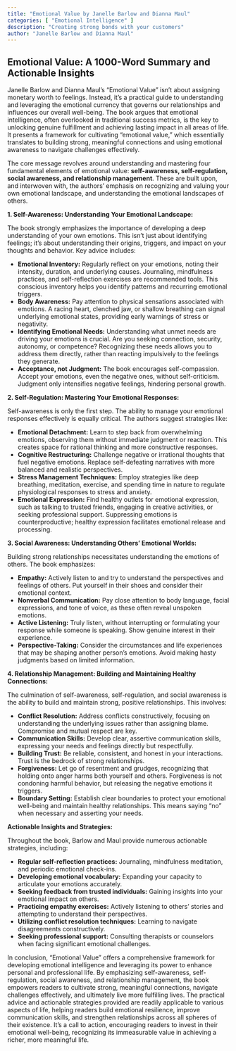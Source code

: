 ```yaml
---
title: "Emotional Value by Janelle Barlow and Dianna Maul"
categories: [ "Emotional Intelligence" ]
description: "Creating strong bonds with your customers"
author: "Janelle Barlow and Dianna Maul"
---
```

## Emotional Value: A 1000-Word Summary and Actionable Insights

Janelle Barlow and Dianna Maul's "Emotional Value" isn't about assigning monetary worth to feelings. Instead, it's a practical guide to understanding and leveraging the emotional currency that governs our relationships and influences our overall well-being.  The book argues that emotional intelligence, often overlooked in traditional success metrics, is the key to unlocking genuine fulfillment and achieving lasting impact in all areas of life.  It presents a framework for cultivating "emotional value," which essentially translates to building strong, meaningful connections and using emotional awareness to navigate challenges effectively.

The core message revolves around understanding and mastering four fundamental elements of emotional value: **self-awareness, self-regulation, social awareness, and relationship management**. These are built upon, and interwoven with, the authors' emphasis on recognizing and valuing your own emotional landscape, and understanding the emotional landscapes of others.

**1. Self-Awareness: Understanding Your Emotional Landscape:**

The book strongly emphasizes the importance of developing a deep understanding of your own emotions. This isn't just about identifying feelings; it's about understanding their origins, triggers, and impact on your thoughts and behavior.  Key advice includes:

* **Emotional Inventory:**  Regularly reflect on your emotions, noting their intensity, duration, and underlying causes. Journaling, mindfulness practices, and self-reflection exercises are recommended tools.  This conscious inventory helps you identify patterns and recurring emotional triggers.
* **Body Awareness:**  Pay attention to physical sensations associated with emotions.  A racing heart, clenched jaw, or shallow breathing can signal underlying emotional states, providing early warnings of stress or negativity.
* **Identifying Emotional Needs:**  Understanding what unmet needs are driving your emotions is crucial. Are you seeking connection, security, autonomy, or competence? Recognizing these needs allows you to address them directly, rather than reacting impulsively to the feelings they generate.
* **Acceptance, not Judgment:**  The book encourages self-compassion. Accept your emotions, even the negative ones, without self-criticism.  Judgment only intensifies negative feelings, hindering personal growth.


**2. Self-Regulation: Mastering Your Emotional Responses:**

Self-awareness is only the first step.  The ability to manage your emotional responses effectively is equally critical.  The authors suggest strategies like:

* **Emotional Detachment:**  Learn to step back from overwhelming emotions, observing them without immediate judgment or reaction. This creates space for rational thinking and more constructive responses.
* **Cognitive Restructuring:**  Challenge negative or irrational thoughts that fuel negative emotions.  Replace self-defeating narratives with more balanced and realistic perspectives.
* **Stress Management Techniques:**  Employ strategies like deep breathing, meditation, exercise, and spending time in nature to regulate physiological responses to stress and anxiety.
* **Emotional Expression:**  Find healthy outlets for emotional expression, such as talking to trusted friends, engaging in creative activities, or seeking professional support. Suppressing emotions is counterproductive; healthy expression facilitates emotional release and processing.


**3. Social Awareness: Understanding Others' Emotional Worlds:**

Building strong relationships necessitates understanding the emotions of others.  The book emphasizes:

* **Empathy:**  Actively listen to and try to understand the perspectives and feelings of others.  Put yourself in their shoes and consider their emotional context.
* **Nonverbal Communication:**  Pay close attention to body language, facial expressions, and tone of voice, as these often reveal unspoken emotions.
* **Active Listening:**  Truly listen, without interrupting or formulating your response while someone is speaking.  Show genuine interest in their experience.
* **Perspective-Taking:**  Consider the circumstances and life experiences that may be shaping another person's emotions.  Avoid making hasty judgments based on limited information.


**4. Relationship Management: Building and Maintaining Healthy Connections:**

The culmination of self-awareness, self-regulation, and social awareness is the ability to build and maintain strong, positive relationships. This involves:

* **Conflict Resolution:**  Address conflicts constructively, focusing on understanding the underlying issues rather than assigning blame.  Compromise and mutual respect are key.
* **Communication Skills:**  Develop clear, assertive communication skills, expressing your needs and feelings directly but respectfully.
* **Building Trust:**  Be reliable, consistent, and honest in your interactions.  Trust is the bedrock of strong relationships.
* **Forgiveness:**  Let go of resentment and grudges, recognizing that holding onto anger harms both yourself and others.  Forgiveness is not condoning harmful behavior, but releasing the negative emotions it triggers.
* **Boundary Setting:**  Establish clear boundaries to protect your emotional well-being and maintain healthy relationships.  This means saying "no" when necessary and asserting your needs.


**Actionable Insights and Strategies:**

Throughout the book, Barlow and Maul provide numerous actionable strategies, including:

* **Regular self-reflection practices:**  Journaling, mindfulness meditation, and periodic emotional check-ins.
* **Developing emotional vocabulary:**  Expanding your capacity to articulate your emotions accurately.
* **Seeking feedback from trusted individuals:**  Gaining insights into your emotional impact on others.
* **Practicing empathy exercises:**  Actively listening to others' stories and attempting to understand their perspectives.
* **Utilizing conflict resolution techniques:**  Learning to navigate disagreements constructively.
* **Seeking professional support:**  Consulting therapists or counselors when facing significant emotional challenges.


In conclusion, "Emotional Value" offers a comprehensive framework for developing emotional intelligence and leveraging its power to enhance personal and professional life. By emphasizing self-awareness, self-regulation, social awareness, and relationship management, the book empowers readers to cultivate strong, meaningful connections, navigate challenges effectively, and ultimately live more fulfilling lives. The practical advice and actionable strategies provided are readily applicable to various aspects of life, helping readers build emotional resilience, improve communication skills, and strengthen relationships across all spheres of their existence.  It’s a call to action, encouraging readers to invest in their emotional well-being, recognizing its immeasurable value in achieving a richer, more meaningful life.

